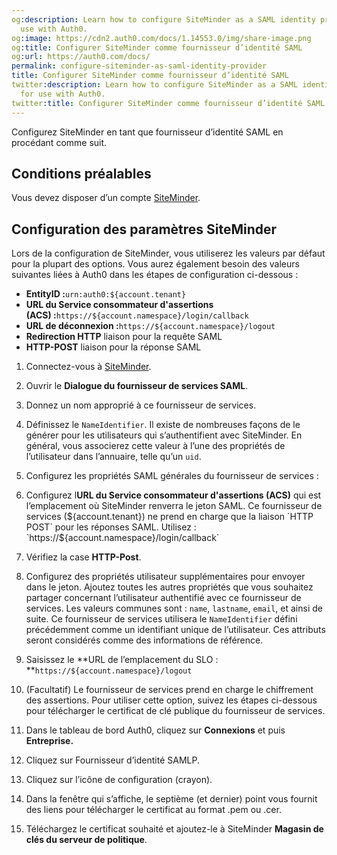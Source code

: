 ```yaml
---
og:description: Learn how to configure SiteMinder as a SAML identity provider for
  use with Auth0.
og:image: https://cdn2.auth0.com/docs/1.14553.0/img/share-image.png
og:title: Configurer SiteMinder comme fournisseur d’identité SAML
og:url: https://auth0.com/docs/
permalink: configure-siteminder-as-saml-identity-provider
title: Configurer SiteMinder comme fournisseur d’identité SAML
twitter:description: Learn how to configure SiteMinder as a SAML identity provider
  for use with Auth0.
twitter:title: Configurer SiteMinder comme fournisseur d’identité SAML
---
```


Configurez SiteMinder  en tant que fournisseur d’identité SAML en procédant comme suit.

## Conditions préalables

Vous devez disposer d’un compte [SiteMinder](https://www.siteminder.com/login/).

## Configuration des paramètres SiteMinder

Lors de la configuration de SiteMinder, vous utiliserez les valeurs par défaut pour la plupart des options. Vous aurez également besoin des valeurs suivantes liées à Auth0 dans les étapes de configuration ci-dessous :

* **EntityID :**`urn:auth0:${account.tenant}`
* **URL du Service consommateur d'assertions (ACS) :**`https://${account.namespace}/login/callback`
* **URL de déconnexion :**`https://${account.namespace}/logout`
* **Redirection HTTP** liaison pour la requête SAML
* **HTTP-POST** liaison pour la réponse SAML

1. Connectez-vous à [SiteMinder](https://www.siteminder.com/login/).
2. Ouvrir le **Dialogue du fournisseur de services SAML**.
3. Donnez un nom approprié à ce fournisseur de services.
4. Définissez le `NameIdentifier`. Il existe de nombreuses façons de le générer pour les utilisateurs qui s’authentifient avec SiteMinder. En général, vous associerez cette valeur à l’une des propriétés de l’utilisateur dans l’annuaire, telle qu’un `uid`.
5. Configurez les propriétés SAML générales du fournisseur de services :
6. Configurez l**URL du Service consommateur d'assertions (ACS)** qui est l’emplacement où SiteMinder renverra le jeton SAML. Ce fournisseur de services (${account.tenant}) ne prend en charge que la liaison `HTTP POST` pour les réponses SAML. Utilisez :
`https://${account.namespace}/login/callback`
7. Vérifiez la case **HTTP-Post**.
8. Configurez des propriétés utilisateur supplémentaires pour envoyer dans le jeton. Ajoutez toutes les autres propriétés que vous souhaitez partager concernant l’utilisateur authentifié avec ce fournisseur de services. Les valeurs communes sont : `name`, `lastname`, `email`, et ainsi de suite. Ce fournisseur de services utilisera le `NameIdentifier` défini précédemment comme un identifiant unique de l’utilisateur. Ces attributs seront considérés comme des informations de référence.
9. Saisissez le **URL de l’emplacement du SLO :
**`https://${account.namespace}/logout`
10. (Facultatif) Le fournisseur de services prend en charge le chiffrement des assertions.
Pour utiliser cette option, suivez les étapes ci-dessous pour télécharger le certificat de clé publique du fournisseur de services.

1. Dans le tableau de bord Auth0, cliquez sur **Connexions** et puis **Entreprise.**
2. Cliquez sur Fournisseur d’identité SAMLP.
3. Cliquez sur l’icône de configuration (crayon).
4. Dans la fenêtre qui s’affiche, le septième (et dernier) point vous fournit des liens pour télécharger le certificat au format .pem ou .cer.
5. Téléchargez le certificat souhaité et ajoutez-le à SiteMinder **Magasin de clés du serveur de politique**.